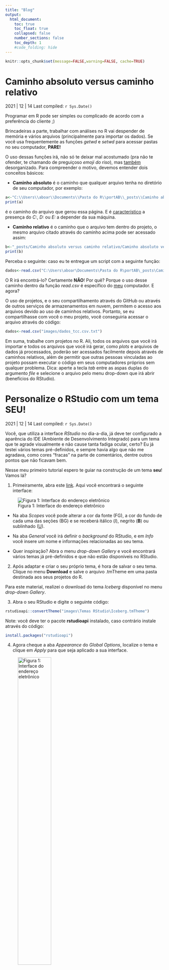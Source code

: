 ```yaml
---
title: "Blog"
output:
  html_document:
    toc: true
    toc_float: true
    collapsed: false
    number_sections: false
    toc_depth: 1
    #code_folding: hide
---
```


```r
knitr::opts_chunk$set(message=FALSE,warning=FALSE, cache=TRUE)
```

# Caminho absoluto versus caminho relativo

2021 | 12 | 14 Last compiled: `r Sys.Date()`

Programar em R pode ser simples ou complicado de acordo com a preferência do cliente ;)

Brincadeiras a parte, trabalhar com análises no R vai despender de memória e vários arquivos (principalmente para importar os dados). Se você usa frequentemente as funções *getwd* e *setwd* para acessar pastas no seu computador, **PARE!**

O uso dessas funções irá, não só te deixar mal acostumado (pra não te ofender, te chamando de preguiçoso *emoji do riso*), mas <u>também</u> desorganizado. Para compreender o motivo, devemos entender dois conceitos básicos:

* **Caminho absoluto** é o caminho que qualquer arquivo tenha no diretório de seu computador, por exemplo: 
```r
a<-"C:\\Users\\aboar\\Documents\\Pasta do R\\portAB\\_posts\\Caminho absoluto versus caminho relativo\\Caminho absoluto versus caminho relativo.Rmd"
print(a)
```

é o caminho do arquivo que gerou essa página. E é <u>característico</u> a presença do *C:*, *D:* ou *E:* a depender da sua máquina.

* **Caminho relativo** é o caminho que o arquivo tem dentro do projeto, o mesmo arquivo
citado através do caminho acima pode ser acessado assim: 

```r
b<-"_posts/Caminho absoluto versus caminho relativo/Caminho absoluto versus caminho relativo.Rmd"
print(b)
```

Perceba o seguinte: caso eu te entregue um script com a seguinte função:

```r
dados<-read.csv("C:\Users\aboar\Documents\Pasta do R\portAB\_posts\Caminho absoluto versus caminho relativo\dados_tcc.csv")
```
O R irá encontrá-lo? Certamente **NÃO**! Por quê? Porque o uso desse caminho dentro da função *read.csv* é específico do <u>meu</u> computador. E agora?

O uso de projetos, e o seu compartilhamento através do GitHub ou através de outros serviços de armazenamentos em nuvem, permitem o acesso aos arquivos devido ao uso de caminhos relativos. Portanto, se eu compartilhasse com você o meu projeto, você conseguiria acessar o arquivo através do código:

```r
dados<-read.csv("images/dados_tcc.csv.txt")
```

Em suma, trabalhe com projetos no R. Ali, todos os arquivos que você irá importar e todos os arquivos que você irá gerar, como *plots* e arquivos de dados já processados, poderão ser acessados facilmente depois através de caminhos relativos, além de permitir que outras pessoas vinculadas ao projeto possam executar o código em seus computadores próprios sem qualquer problema. Dica: aperte a tecla *tab* entre as aspas duplas do argumento *file* e selecione o arquivo pelo menu drop-down que irá abrir (benefícios do RStudio).


# Personalize o RStudio com um tema SEU!

2021 | 12 | 14 Last compiled: `r Sys.Date()`

Você, que utiliza a interface *RStudio* no dia-a-dia, já deve ter configurado a aparência do IDE (Ambiente de Desenvolvimento Integrado) para um tema que te agrade visualmente e não cause tanta fadiga ocular, certo? Eu já testei vários temas pré-definidos, e sempre havia algo que não me agradava, como cores "fracas" na parte de comentários, dentre outros pontos que não ficavam bem.

Nesse meu primeiro tutorial espero te guiar na construção de um tema **seu**! Vamos lá?

1. Primeiramente, abra este [link](https://tmtheme-editor.herokuapp.com/#!/editor/theme/Monokai). Aqui você encontrará o seguinte interface:

![Figura 1: Interface do endereço eletrônico](images\Temas RStudio\Site de temas.JPG)

* Na aba *Scopes* você pode alterar a cor da fonte (FG), a cor do fundo de cada uma das seções (BG) e se receberá itálico (*I*), negrito (**B**) ou sublinhado (<u>U</u>).

* Na aba *General* você irá definir o *background* do RStudio, e em *Info*
 você insere um nome e informações relacionadas ao seu tema.
 
* Quer inspiração? Abra o menu *drop-down* *Gallery* e você encontrará vários temas já pré-definidos e que não estão disponíveis no RStudio.

2. Após adaptar e criar o seu próprio tema, é hora de salvar o seu tema. Clique no menu **Download** e salve o arquivo .tmTheme em uma pasta destinada aos seus projetos do R.

Para este material, realizei o download do tema *Iceberg* disponível no menu *drop-down* *Gallery*.

3. Abra o seu RStudio e digite o seguinte código:

```r
rstudioapi::convertTheme("images\Temas RStudio\Iceberg.tmTheme")
```
Note: você deve ter o pacote **rstudioapi** instalado, caso contrário instale através do código:

```r
install.packages("rstudioapi")
```

4. Agora cheque a aba *Appearance* do *Global Options*, localize o tema e clique em *Apply* para que seja aplicado a sua interface.

![Figura 1: Interface do endereço eletrônico](images\Temas RStudio\Aba Appearance.JPG){width=50%}


Não deu certo? Pode entrar em contato através dos canais disponibilizados na aba **Sobre o autor** ou pesquise o erro no forum *stackoverflow*.
